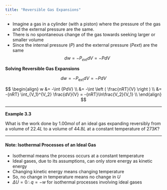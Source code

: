 ```yaml
---
title: "Reversible Gas Expansions"
---
```

- Imagine a gas in a cylinder (with a piston) where the pressure of the gas and the external pressure are the same.
- There is no spontaneous change of the gas towards seeking larger or smaller volume
- Since the internal pressure ($P$) and the external pressure ($P{ext}$) are the same
$${dw}=-P_{ext}{dV}=-P{dV}$$

:::: {.whitebox data-latex=""}
**Solving Reversible Gas Expansions**

  $${dw}=-P_{\text{ext}}{dV}=-P{dV}$$

  $$
  \begin{align}
  w &= -\int {PdV} \\
    &= -\int \left ( \frac{nRT}{V} \right ) \\
    &= -{nRT} \int_{V_1}^{V_2} \frac{dV}{V} = -{nRT}\ln\frac{V_2}{V_1} \\
  \end{align}
  $$
::::

---

:::: {.graybox data-latex=""}
**Example 3.3**

What is the work done by $1.00{mol}$ of an ideal gas expanding reversibly from a volume of $22.4{L}$ to a volume of $44.8{L}$ at a constant temperature of $273K$?
::::

---

<h4><b>Note:</b> Isothermal Processes of an Ideal Gas</h4>
- Isothermal means the process occurs at a constant temperature
- Ideal gases, due to its assumptions, can only store energy as kinetic energy
- Changing kinetic energy means changing temperature
- So, no change in temperature means no change in $U$
- $\Delta U = 0\therefore q = -w$ for isothermal processes involving ideal gases